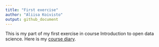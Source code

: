 ```yaml
---
title: "First exercise"
author: "Aliisa Koivisto"
output: github_document
---
```


This is my part of my first exercise in course Introduction to open data science. Here is my [course diary](https://AliisaK.github.io/IODS-project/). 